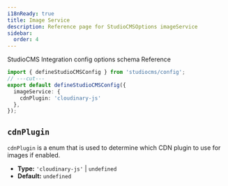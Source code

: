 ```yaml
---
i18nReady: true
title: Image Service
description: Reference page for StudioCMSOptions imageService
sidebar:
  order: 4
---
```



StudioCMS Integration config options schema Reference

```ts twoslash title="studiocms.config.mjs"
import { defineStudioCMSConfig } from 'studiocms/config';
// ---cut---
export default defineStudioCMSConfig({
  imageService: {
    cdnPlugin: 'cloudinary-js'
  },
});
```

## `cdnPlugin`

`cdnPlugin` is a enum that is used to determine which CDN plugin to use for images if enabled.

- **Type:** `'cloudinary-js'` | `undefined`
- **Default:** `undefined`